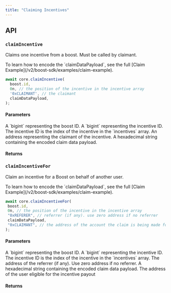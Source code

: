 ```yaml
---
title: "Claiming Incentives"
---
```



<SDKDisclaimer />

## API

### `claimIncentive`

Claims one incentive from a boost. Must be called by claimant.

<Info>
  To learn how to encode the `claimDataPayload`, see the full [Claim Example](/v2/boost-sdk/examples/claim-example).
</Info>

```ts
await core.claimIncentive(
  boost.id,
  0n, // the position of the incentive in the incentive array
  '0xCLAIMANT', // the claimant
  claimDataPayload,
);
```

#### Parameters

<ParamField path="boostId" type="bigint" required>
A `bigint` representing the boost ID.
</ParamField>

<ParamField path="incentiveId" type="bigint" required>
A `bigint` representing the incentive ID. The incentive ID is the index of the incentive in the `incentives` array.
</ParamField>

<ParamField path="address" type="string" required>
An address representing the claimant of the incentive.
</ParamField>

<ParamField path="data" type="string" required>
A hexadecimal string containing the encoded claim data payload.
</ParamField>

<WriteParams />

#### Returns

<ResponseField name="void" type="Promise<void>" />

### `claimIncentiveFor`

 Claim an incentive for a Boost on behalf of another user. 

<Info>
  To learn how to encode the `claimDataPayload`, see the full [Claim Example](/v2/boost-sdk/examples/claim-example).
</Info>

 ```ts
await core.claimIncentiveFor(
  boost.id,
  0n, // the position of the incentive in the incentive array
  "0xREFERER", // referrer (if any). use zero address if no referrer
  claimDataPayload,
  "0xCLAIMANT", // the address of the account the claim is being made for
);
```

#### Parameters

<ParamField path="boostId" type="bigint" required>
A `bigint` representing the boost ID.
</ParamField>

<ParamField path="incentiveId" type="bigint" required>
A `bigint` representing the incentive ID. The incentive ID is the index of the incentive in the `incentives` array.
</ParamField>

<ParamField path="referrer" type="string" required>
The address of the referrer (if any). Use zero address if no referrer.
</ParamField>

<ParamField path="data" type="string" required>
A hexadecimal string containing the encoded claim data payload.
</ParamField>

<ParamField path="claimant" type="string" required>
The address of the user eligible for the incentive payout
</ParamField>

<WriteParams />

#### Returns

<ResponseField name="void" type="Promise<void>" />